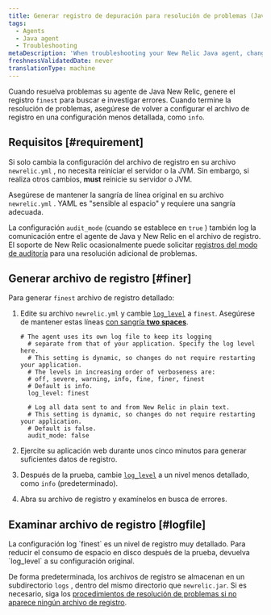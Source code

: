 ```yaml
---
title: Generar registro de depuración para resolución de problemas (Java)
tags:
  - Agents
  - Java agent
  - Troubleshooting
metaDescription: 'When troubleshooting your New Relic Java agent, change the newrelic_agent.log level temporarily to FINEST, then collect about 5 minutes of log data.'
freshnessValidatedDate: never
translationType: machine
---
```


Cuando resuelva problemas su agente de Java New Relic, genere el registro `finest` para buscar e investigar errores. Cuando termine la resolución de problemas, asegúrese de volver a configurar el archivo de registro en una configuración menos detallada, como `info`.

## Requisitos [#requirement]

Si solo cambia la configuración del archivo de registro en su archivo `newrelic.yml` , no necesita reiniciar el servidor o la JVM. Sin embargo, si realiza otros cambios, <DoNotTranslate>**must**</DoNotTranslate> reinicie su servidor o JVM.

Asegúrese de mantener la sangría de línea original en su archivo `newrelic.yml` . YAML es "sensible al espacio" y requiere una sangría adecuada.

La configuración `audit_mode` (cuando se establece en `true` ) también log la comunicación entre el agente de Java y New Relic en el archivo de registro. El soporte de New Relic ocasionalmente puede solicitar [registros del modo de auditoría](/docs/agents/manage-apm-agents/configuration/log-audit-all-data-your-new-relic-agent-transmits) para una resolución adicional de problemas.

## Generar archivo de registro [#finer]

Para generar `finest` archivo de registro detallado:

1. Edite su archivo `newrelic.yml` y cambie [`log_level`](/docs/agents/java-agent/configuration/java-agent-configuration-config-file#cfg-log_level) a `finest`. Asegúrese de mantener estas líneas [con sangría <DoNotTranslate>**two spaces**</DoNotTranslate>](#requirements).

   ```
   # The agent uses its own log file to keep its logging
     # separate from that of your application. Specify the log level here.
     # This setting is dynamic, so changes do not require restarting your application.
     # The levels in increasing order of verboseness are:
     # off, severe, warning, info, fine, finer, finest
     # Default is info.
     log_level: finest

     # Log all data sent to and from New Relic in plain text.
     # This setting is dynamic, so changes do not require restarting your application.
     # Default is false.
     audit_mode: false
   ```

2. Ejercite su aplicación web durante unos cinco minutos para generar suficientes datos de registro.

3. Después de la prueba, cambie [`log_level`](/docs/agents/java-agent/configuration/java-agent-configuration-config-file#cfg-log_level) a un nivel menos detallado, como `info` (predeterminado).

4. Abra su archivo de registro y examínelos en busca de errores.

## Examinar archivo de registro [#logfile]

<Callout variant="important">
  La configuración log `finest` es un nivel de registro muy detallado. Para reducir el consumo de espacio en disco después de la prueba, devuelva `log_level` a su configuración original.
</Callout>

De forma predeterminada, los archivos de registro se almacenan en un subdirectorio `logs` , dentro del mismo directorio que `newrelic.jar`. Si es necesario, siga los [procedimientos de resolución de problemas si no aparece ningún archivo de registro](/docs/agents/java-agent/troubleshooting/no-log-file-java).